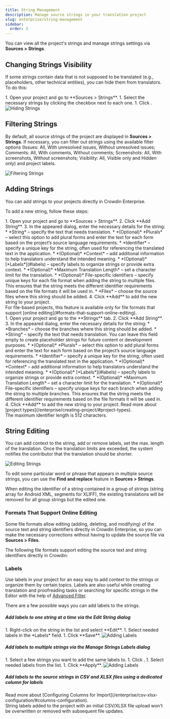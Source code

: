 ```yaml
---
title: String Management
description: Manage source strings in your translation project
slug: enterprise/string-management
sidebar:
  order: 3
---
```



You can view all the project's strings and manage strings settings via **Sources > Strings**.

## Changing Strings Visibility

If some strings contain data that is not supposed to be translated (e.g., placeholders, other technical entities), you can hide them from translators. To do this:

<Steps>
  1. Open your project and go to **Sources > Strings**.
  1. Select the necessary strings by clicking the checkbox next to each one.
  1. Click <Icon name="mdi:eye-off" class="inline-icon" />.
</Steps>

<Image src={stringHide} alt="Hiding Strings" />

## Filtering Strings

By default, all source strings of the project are displayed in **Sources > Strings**. If necessary, you can filter out strings using the available filter options (Issues: All, With unresolved issues, Without unresolved issues; Comments: All, With comments, Without comments; Screenshots: All, With screenshots, Without screenshots; Visibility: All, Visible only and Hidden only) and project labels.

<Image src={stringFilter} alt="Filtering Strings" />

## Adding Strings

You can add strings to your projects directly in Crowdin Enterprise.

To add a new string, follow these steps:

<Tabs syncKey="projectType">
  <TabItem label="File-based project">
    <Steps>
      1. Open your project and go to **Sources > Strings**.
      2. Click **Add String**.
      3. In the appeared dialog, enter the necessary details for the string:
          * *String* &ndash; specify the text that needs translation.
          * *(Optional)* *Plurals* &ndash; select this option to add plural forms and enter the text for each form based on the project’s source language requirements.
          * *Identifier* &ndash; specify a unique key for the string, often used for referencing the translated text in the application.
          * *(Optional)* *Context* &ndash; add additional information to help translators understand the intended meaning.
          * *(Optional)* [*Labels*](#labels) &ndash; specify labels to organize strings or provide extra context.
          * *(Optional)* *Maximum Translation Length* &ndash; set a character limit for the translation.
          * *(Optional)* File-specific identifiers &ndash; specify unique keys for each file format when adding the string to multiple files. This ensures that the string meets the different identifier requirements based on the file formats it will be used in.
          * *Files* &ndash; choose the source files where this string should be added.
      4. Click **Add** to add the new string to your project.
    </Steps>
    <Aside>
      For file-based projects, this feature is available only for file formats that support [online editing](#formats-that-support-online-editing).
    </Aside>
  </TabItem>
  <TabItem label="String-based project">
    <Steps>
      1. Open your project and go to the **Strings** tab.
      2. Click **Add String**.
      3. In the appeared dialog, enter the necessary details for the string:
          * *Branches* &ndash; choose the branches where this string should be added.
          * *String* &ndash; specify the text that needs translation. You can leave this field empty to create placeholder strings for future content or development purposes.
          * *(Optional)* *Plurals* &ndash; select this option to add plural forms and enter the text for each form based on the project’s source language requirements.
          * *Identifier* &ndash; specify a unique key for the string, often used for referencing the translated text in the application.
          * *(Optional)* *Context* &ndash; add additional information to help translators understand the intended meaning.
          * *(Optional)* [*Labels*](#labels) &ndash; specify labels to organize strings or provide extra context.
          * *(Optional)* *Maximum Translation Length* &ndash; set a character limit for the translation.
          * *(Optional)* File-specific identifiers &ndash; specify unique keys for each branch when adding the string to multiple branches. This ensures that the string meets the different identifier requirements based on the file formats it will be used in.
      4. Click **Add** to add the new string to your project.
    </Steps>
  </TabItem>
</Tabs>

<ReadMore>
  Read more about [project types](/enterprise/creating-project/#project-types).
</ReadMore>

<Aside type="caution" title="Limitations">
  The maximum identifier length is 512 characters.
</Aside>

## String Editing

You can add context to the string, add or remove labels, set the max. length of the translation. Once the translation limits are exceeded, the system notifies the contributor that the translation should be shorter.

<Image src={stringEdit} alt="Editing Strings" class="width-lg crowdin-modal" />

To edit some particular word or phrase that appears in multiple source strings, you can use the <Icon name="mdi:find-replace" class="inline-icon" /> **Find and replace** feature in **Sources > Strings**.

<Aside type="caution">
  When editing the identifier of a string contained in a group of strings (string array for Android XML, segments for XLIFF), the existing translations will be removed for all group strings but the edited one.
</Aside>

### Formats That Support Online Editing

Some file formats allow editing (adding, deleting, and modifying) of the source text and string identifiers directly in Crowdin Enterprise, so you can make the necessary corrections without having to update the source file via **Sources > Files**.

The following file formats support editing the source text and string identifiers directly in Crowdin:

<Include file="editable-formats-list.mdx" />

### Labels

Use labels in your project for an easy way to add context to the strings or organize them by certain topics. Labels are also useful while creating translation and proofreading tasks or searching for specific strings in the Editor with the help of [Advanced Filter](/enterprise/online-editor/#advanced-filter).

<LinkCard
  title="Managing Project Labels"
  description="Learn how to make your Crowdin project labels."
  href="/enterprise/project-settings/labels/"
/>

There are a few possible ways you can add labels to the strings.

##### Add labels to one string at a time via the *Edit String* dialog

<Steps>
  1. Right-click on the string in the list and select **Edit**.
  1. Select needed labels in the *Labels* field.
  1. Click **Save**. <Image src={labelsAddingToOneString} alt="Adding Labels" class="width-lg crowdin-modal" />
</Steps>

##### Add labels to multiple strings via the *Manage Strings Labels* dialog

<Steps>
  1. Select a few strings you want to add the same labels to.
  1. Click <Icon name="mdi:label" class="inline-icon" />.
  1. Select needed labels from the list.
  1. Click **Apply**. <Image src={labelsAddingToMultipleStrings} alt="Adding Labels" />
</Steps>

##### Add labels to the source strings in CSV and XLSX files using a dedicated column for labels

<ReadMore>
  Read more about [Configuring Columns for Import](/enterprise/csv-xlsx-configuration/#columns-configuration).
</ReadMore>

<Aside>
  String labels added to the project with an initial CSV/XLSX file upload won't be overwritten or removed with subsequent file updates.
</Aside>
